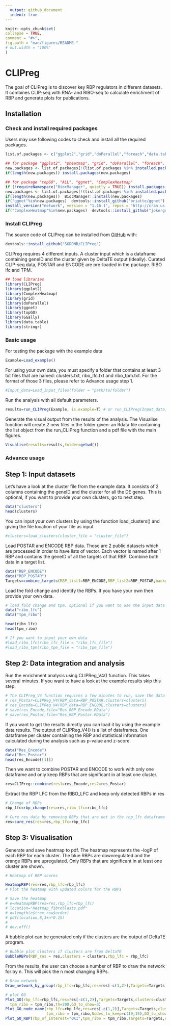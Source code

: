 ```yaml
---
  output: github_document
  indent: true
---
```


  <!-- README.md is generated from README.Rmd. Please edit that file -->

  ```r
knitr::opts_chunk$set(
  collapse = TRUE,
  comment = "#>",
  fig.path = "man/figures/README-"
  # out.width = "100%"
)
  ```
# CLIPreg

<!-- badges: start -->
  <!-- badges: end -->

  The goal of CLIPreg is to discover key RBP regulators in different datasets. It combines CLIP-seq with RNA- and RIBO-seq to calculate  enrichment of RBP and generate plots for publications.

## Installation

### Check and install required packages

Users may use following codes to check and install all the required packages.

``` r
list.of.packages <- c("ggplot2","grid","doParallel","foreach","data.table","fastmatch","GGally","ggnet","topGO","ALL","devtools")

## for package "ggplot2", "pheatmap", "grid", "doParallel", "foreach", "data.table", "fastmatch", "GGally"
new.packages <- list.of.packages[!(list.of.packages %in% installed.packages()[,"Package"])]
if(length(new.packages)) install.packages(new.packages)

## for package "topGO", "ALL", "ggnet", "ComplexHeatmap"
if (!requireNamespace("BiocManager", quietly = TRUE)) install.packages("BiocManager")
new.packages <- list.of.packages[!(list.of.packages %in% installed.packages()[,"Package"])]
if(length(new.packages))  BiocManager::install(new.packages)
if("ggnet"%in%new.packages)  devtools::install_github("briatte/ggnet")
install_version("network", version = "1.16.1", repos = "http://cran.us.r-project.org")
if("ComplexHeatmap"%in%new.packages)  devtools::install_github("jokergoo/ComplexHeatmap")
```

### Install CLIPreg

The source code of CLIPreg can be installed from [GitHub](https://github.com/) with:

  ``` r
devtools::install_github("SGDDNB/CLIPreg")
```

CLIPreg requires 4 different inputs. A cluster input which is a dataframe containing geneID and the cluster given by DeltaTE output (ideally).
Curated CLIP-seq data, POSTAR and ENCODE are pre-loaded in the package. RIBO lfc and TPM.

```r
## load libraries
library(CLIPreg)
library(ggplot2)
library(ComplexHeatmap)
library(grid)
library(doParallel)
library(ggnet)
library(topGO)
library(GGally)
library(data.table)
library(stringr)
```

### Basic usage

For testing the package with the example data
```r
Example=Load_example()
```

For using your own data, you must specify a folder that contains at least 3 txt files that are named: clusters.txt, ribo_lfc.txt and ribo_tpm.txt. For the format of those 3 files, please refer to Advance usage step 1.

```r
#Input_data=Load_input_files(folder = "path/to/folder")
```

Run the analysis with all default parameters.
```r
results=run_CLIPreg(Example, is.example=T) # or run_CLIPreg(Input_data, is.example=F)
```

Generate the visual output from the results of the analysis. The Visualise function will create 2 new files in the folder given: an Rdata file containing the list object from the run_CLIPreg function and a pdf file with the main figures.

```r
Visualise(results=results,folder=getwd())
```

### Advance usage

## Step 1: Input datasets

Let's have a look at the cluster file from the example data. It consists of 2 columns containing the geneID and the cluster for all the DE genes. This is optional, if you want to provide your own clusters, go to next step.

```r
data("clusters")
head(clusters)
```

You can input your own clusters by using the function load_clusters() and giving the file location of your file as input.

```r
#clusters=load_clusters(cluster_file = "cluster_file")
```

Load POSTAR and ENCODE RBP data. Those are 2 public datasets which are processed in order to have lists of vector. Each vector is named after 1 RBP and contains the geneID of all the targets of that RBP. Combine both data in a target list. 

```r
data("RBP_ENCODE")
data("RBP_POSTAR")
Targets=combine_targets(RBP_list1=RBP_ENCODE,RBP_list2=RBP_POSTAR,background=clusters$geneID)
```

Load the fold change and identify the RBPs. If you have your own then provide your own data.

```r
# load fold change and tpm. optional if you want to use the input data
data("ribo_lfc")
data("tpm_ribo")

head(ribo_lfc)
head(tpm_ribo)

# If you want to input your own data
#load_ribo_lfc(ribo_lfc_file = "ribo_lfc_file")
#load_ribo_tpm(ribo_tpm_file = "ribo_tpm_file")

```

## Step 2: Data integration and analysis

Run the enrichment analysis using CLIPReg_V4() function. This takes several minutes. If you want to have a look at the example results skip this step.

```r
# The CLIPreg_V4 function requires a few minutes to run, save the data after running it to be sure not to lose it
# res_Postar=CLIPReg_V4(RBP_data=RBP_POSTAR,clusters=clusters)
# res_Encode=CLIPReg_V4(RBP_data=RBP_ENCODE,clusters=clusters)
# save(res_Encode,file="Res_RBP_Encode.RData")
# save(res_Postar,file="Res_RBP_Postar.RData")
```

If you want to get the results directly you can load it by using the example data results. The output of CLIPReg_V4() is a list of dataframes. One dataframe per cluster containing the RBP and statistical information calculated during the analysis such as p-value and z-score.

```r
data("Res_Encode")
data("Res_Postar")
head(res_Encode[[1]])
```

Then we want to combine POSTAR and ENCODE to work with only one dataframe and only keep RBPs that are significant in at least one cluster.

```r

res=CLIPreg::combine(res1=res_Encode,res2=res_Postar)

```

Extract the RBP LFC from the RIBO_LFC and keep only detected RBPs in res

```r
# Change of RBPs
rbp_lfc=rbp_change(res=res,ribo_lfc=ribo_lfc)

# Cure res data by removing RBPs that are not in the rbp_lfc dataframe
res=cure_res(res=res,rbp_lfc=rbp_lfc)
```


## Step 3: Visualisation

Generate and save heatmap to pdf. The heatmap represents the -logP of each RBP for each cluster. The blue RBPs are downregulated and the orange RBPs are upregulated. Only RBPs that are significant in at least one cluster are shown.

```r
# Heatmap of RBP scores

HeatmapRBP(res=res,rbp_lfc=rbp_lfc)
# Plot the heatmap with updated colors for the RBPs

# Save the heatmap
# e=HeatmapRBP(res=res,rbp_lfc=rbp_lfc)
# location="Heatmap_fibroblasts.pdf"
# n=length(e$tree_row$order)
# pdf(location,8,3+n*0.15)
# 
# dev.off()
```

A bubble plot can be generated only if the clusters are the output of DeltaTE program.

```r
# Bubble plot clusters if clusters are from DeltaTE
BubbleRBPs(RBP_res = res,clusters = clusters,rbp_lfc = rbp_lfc)
```

From the results, the user can choose a number of RBP to draw the network for by n. This will pick the n most changing RBPs.

```r
# Draw network
Draw_network_by_group(rbp_lfc=rbp_lfc,res=res[-c(1,2)],Targets=Targets,clusters=clusters,n=5)
```

```r
# plot GO
Plot_GO(rbp_lfc=rbp_lfc,res=res[-c(1,2)],Targets=Targets,clusters=clusters,n=5,
  tpm_ribo = tpm_ribo,th=200,GO_to_show=3)
Plot_GO_node_name(rbp_lfc=rbp_lfc,res=res[-c(1,2)],Targets=Targets,clusters=clusters,n=5,
                  tpm_ribo = tpm_ribo,Nodes_to_keep=c(19,15),GO_to_show=3)
Plot_GO_RBP(rbp_of_interest="QKI",tpm_ribo = tpm_ribo,Targets=Targets,clusters=clusters,GO_to_show=3)
```
